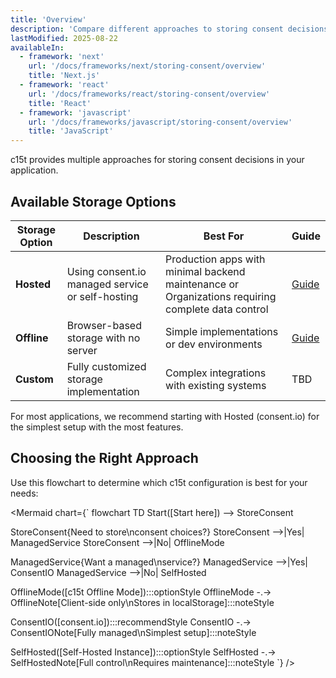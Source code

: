 ```yaml
---
title: 'Overview'
description: 'Compare different approaches to storing consent decisions in your application'
lastModified: 2025-08-22
availableIn:
  - framework: 'next'
    url: '/docs/frameworks/next/storing-consent/overview'
    title: 'Next.js'
  - framework: 'react'
    url: '/docs/frameworks/react/storing-consent/overview'
    title: 'React'
  - framework: 'javascript'
    url: '/docs/frameworks/javascript/storing-consent/overview'
    title: 'JavaScript'
---
```


c15t provides multiple approaches for storing consent decisions in your application.

## Available Storage Options

| Storage Option | Description | Best For | Guide |
|--------------|-------------|----------|----------|
| **Hosted** | Using consent.io managed service or self-hosting | Production apps with minimal backend maintenance or Organizations requiring complete data control | [Guide](/docs/frameworks/react/storing-consent/hosted) |
| **Offline** | Browser-based storage with no server | Simple implementations or dev environments | [Guide](/docs/frameworks/react/storing-consent/offline) |
| **Custom** | Fully customized storage implementation | Complex integrations with existing systems | TBD |

<Callout type="tip">
  For most applications, we recommend starting with Hosted (consent.io) for the simplest setup with the most features.
</Callout>

## Choosing the Right Approach

Use this flowchart to determine which c15t configuration is best for your needs:

<Mermaid
  chart={`
flowchart TD
Start([Start here]) --> StoreConsent

StoreConsent{Need to store\nconsent choices?}
StoreConsent -->|Yes| ManagedService
StoreConsent -->|No| OfflineMode

ManagedService{Want a managed\nservice?}
ManagedService -->|Yes| ConsentIO
ManagedService -->|No| SelfHosted

OfflineMode([c15t Offline Mode]):::optionStyle
OfflineMode -.-> OfflineNote[Client-side only\nStores in localStorage]:::noteStyle

ConsentIO([consent.io]):::recommendStyle
ConsentIO -.-> ConsentIONote[Fully managed\nSimplest setup]:::noteStyle

SelfHosted([Self-Hosted Instance]):::optionStyle
SelfHosted -.-> SelfHostedNote[Full control\nRequires maintenance]:::noteStyle
`}
/>
